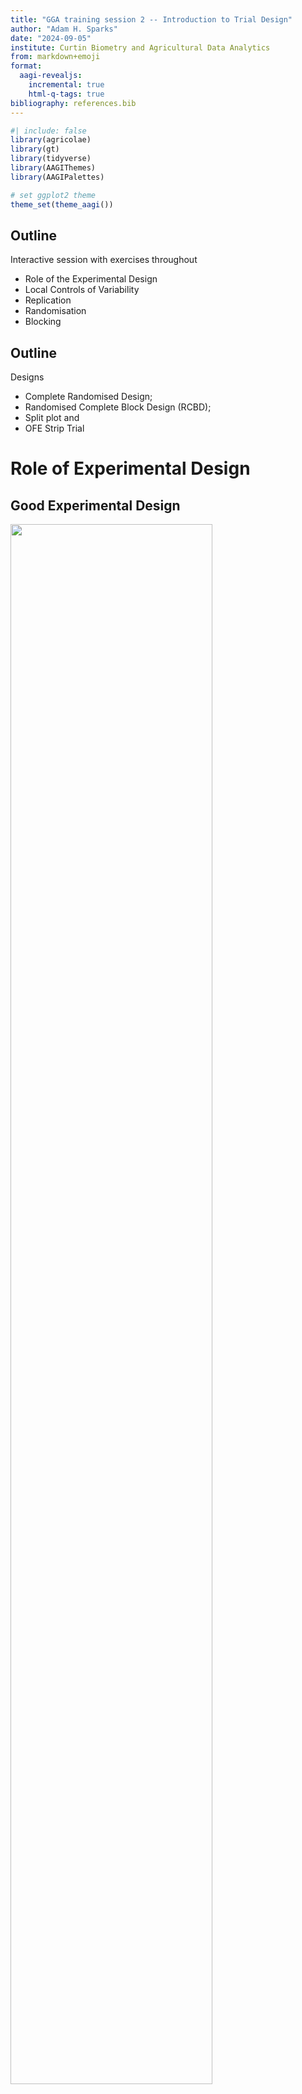 ```yaml
---
title: "GGA training session 2 -- Introduction to Trial Design"
author: "Adam H. Sparks"
date: "2024-09-05"
institute: Curtin Biometry and Agricultural Data Analytics
from: markdown+emoji
format:
  aagi-revealjs:
    incremental: true
    html-q-tags: true
bibliography: references.bib
---
```


```r
#| include: false
library(agricolae)
library(gt)
library(tidyverse)
library(AAGIThemes)
library(AAGIPalettes)

# set ggplot2 theme
theme_set(theme_aagi())
```

## Outline

Interactive session with exercises throughout

- Role of the Experimental Design
- Local Controls of Variability
- Replication
- Randomisation
- Blocking

## Outline

Designs

- Complete Randomised Design;
- Randomised Complete Block Design (RCBD);
- Split plot and
- OFE Strip Trial

# Role of Experimental Design{background-image="_extensions/AAGI-AUS/aagi/assets/title-slide-main.png" background-size="1050px auto" background-position="50% 85%"}

## Good Experimental Design

![](./assets/dartboard-and-dart-svgrepo-com.svg){fig-align="center" width="80%"}

:::notes
A good design should address the objectives of the experiment/hypothesis to be tested

- Introducing experimental design in the trial aims at:
  - Reducing or at least controlling the error (variation);
  - Attaining maximum information, precision and accuracy of the result, by producing the best unbiased estimates of the treatment means; and
  - The most efficient use of existing resources.
:::

## Poor Experimental Design{.nostretch}

![<span style="font-size:0.25em;">From: *The Hunt for Red October* (1990)</span>](./assets/wrong_conclusions.gif){fig-align="center" width="80%"}

:::notes
Keep in mind that nothing can compensate for a poor design.
Start by consulting with AAGI first to help ensure that you don't waste your time and resources.

Poor design leads to:

- Wrong conclusions and wasted resources and
- No statistical analysis.
:::

# Sources and Controls of Variability{background-image="_extensions/AAGI-AUS/aagi/assets/title-slide-main.png" background-size="1050px auto" background-position="50% 85%"}

## Data Collection

Technique used for collecting the data --- affects variation and may introduce bias, *e.g.*

- Bad calibration of the measuring equipment;
- Human error when measuring/recording;
- Operators/scorers differences in measuring/assessing (inter and intra-rater repeatability).

## Trial Placement

![](assets/3-soils-paddock.png){fig-align="center"}

:::notes
Consider an example paddock that has three soil types.

Selection of uniform plots (experimental units), homogeneous plots produce small experimental error variance for small plot trials.

Usually, in field trials soil fertility and moisture trends affect the uniformity of the plots.
This variability is also what affects large, paddock-scale OFEs.
:::

## Small Plot Trial Placement

![](assets/3-soils-paddock-4-small-blocks-1-soil){fig-align="center"}

:::notes
Placing the small plot trials in an area of one soil type reduces the variability and increases uniformity of the plots.
:::

## OFE Paddock Scale or Strip Design Trial Placement

![](assets/3-soils-paddock-full-length-OFE.png){fig-align="center"}

:::notes
However, with an OFE trial, we want to cover these differences.

Here we have plots that run the entire length of the paddock and cover the differences in soil types.

This means that these plots can be used to determine how the different treatments might act in other parts of the paddock.
:::

## Blocking

Blocking

- the plots are grouped in blocks such that the variability of the plots within the blocks is less than that among all plots prior to grouping.

:::notes
Among the most frequently used criteria for blocking are: proximity and homogeneity (field plots); time; physical characteristics (age, height, weight); management /agronomic practices.
Failure to use blocks will result in distortion of relative means and inflated standard errors.
:::

## Blocking

- In field trials blocking is often done on the basis of soil fertility and moisture trends, *i.e.*, soil homogeneity;
- On a sloping trial site the moisture differs at different levels of the slope;
  - Blocks are usually chosen at different levels up the slope so the that the difference in moisture between blocks is maximised and the difference in moisture within the blocks is minimised;
- A trial site known to have different soil fertility trends should be blocked accordingly, separating the blocks based on the soil quality.

## Blocking Example

![<span style="font-size:0.25em;">Source: Prof Sarita Bennett, Curtin University</span>](assets/Plate_1_S_Bennett.jpg){fig-align="center" height=500}

::: notes
Here's a chickpea experiment where the lower block was affected with higher levels of Ascochyta blight and browning off following waterlogging during the winter. 

Without blocking the trial would have been of no use.
:::

## Blocking Exercise

![<span style="font-size:0.25em;">Source: Prof Sarita Bennett, Curtin University</span>](assets/Plate_1_S_Bennett.jpg){fig-align="center" height=300}

::: {.callout-warning icon=false}
## {{< fa clock >}} Exercise (2 min)
What do you think blocking did that made this experiment useable?
:::

::: notes
Here's a chickpea experiment where the lower block was affected with higher levels of Ascochyta blight and browning off following waterlogging during the winter. 

Without blocking the trial would have been of no use.
:::

## Blocking

It is important to avoid *confounding* when defining blocks.

Examples:

- Different time of sowing (TOS), TOS is a treatment, is assigned to different blocks in the field;
- Different seeding rates (SR) are applied to different blocks in the field where SR is a treatment;
- Different nitrogen rates (NR) are applied to different blocks in the field where NR is a treatment;
- A complete block should contain each treatment replicated once.

:::notes
In poorly designed trials, blocks can be confounded with some treatments.
In such cases the statistical model cannot distinguish between the variation due to the blocking and the variation due to the treatment.
:::

## Blocking Barley Varieties

```r
#| label: blocking-table
#| message: false
#| echo: false
#| tbl-cap: Yield of barley varieties A, B, C and D in kg/ha.

replicates <- tibble(
   replicate = as_factor(c(1L, 2L, 3L, 4L, 5L)),
   A = c(1120L, 880L, 1120L, 1240L, 1310L),
   B = c(1240L, 940L, 1250L, 1360L, 1440L),
   C = c(1360L, 1080L, 1440L, 1340L, 1460L),
   D = c(1480L, 1170L, 1570L, 1420L, 1560L)
)

replicates |> 
  gt() |> 
  tab_options(table.font.size = 28) |> 
  theme_gt_aagi()
```

:::notes
The blocking structure here is introduced by replicates. 
:::

## Blocking Exercise

```r
#| label: blocking-table-2
#| message: false
#| echo: false
#| tbl-cap: Yield of barley varieties A, B, C and D in kg/ha.

replicates |> 
  gt() |> 
  tab_options(table.font.size = 28) |> 
  theme_gt_aagi()
```

::: {.callout-warning icon=false}
## {{< fa clock >}} Exercise (2 min)
What pattern or patterns can you see in these data?
:::

:::notes
Spend a few minutes and look at this table.

Can you see patterns?

What are they?
:::

## Blocking Barley Varieties

```r
#| label: blocking-table-facet-figure
#| message: false
#| echo: false
#| fig-cap: Barley variety on the x-axis by yield (kg/ha) on the y-axis with variety represented as colour and replicate as shape.

replicates |>
  pivot_longer(!replicate, names_to = "variety", values_to = "yield") |>
  ggplot(aes(
    x = variety,
    y = yield,
    shape = replicate
  )) +
  geom_point(size = 4.5, colour = "#414042") +
  ylab("yield (kg/ha)")
```

:::notes
Does the pattern stand out more now that we've plotted the data?
:::

## Blocking Exercise

![<span style="font-size:0.25em;">Source: Dr Karyn Reeves, SAGI West</span>](assets/Plate_4_K_Reeves.png){fig-align="center"}

::: {.callout-warning icon=false}
## {{< fa clock >}} Exercise (2 min)
Which design is valid?

What makes one invalid and the other valid?
:::

## Replication

**Replication** implies independent repetition of the basic experiment.
Replication is considered very important for valid experimental results due to the fact that it:

- provides the means to estimate the experimental error variance;
- provides the capacity to increase the precision of the estimates of the treatment means;
- demonstrates the reproducibility of the results under current experimental settings; and
- provides additional data in case of non-consistent results (presence of outliers due to environmental conditions like *e.g.*, waterlogged plots or affected by birds or elephants).

## Replication

### How Many?

- The number of replications affects the precision of treatment means estimates
- Should be chosen to provide acceptable power of statistical tests to identify differences between the means of treatment groups
- Consider whether the planned level of replication may be expected to give standard errors which are acceptably small
- Providing there is no huge variability, meaning:
  - the area allocated to the trial is relatively homogeneous and
  - the traits of interest are reasonably variable, 2 to 3 replicates should be sufficient

:::notes
1. The replication is usually mainly determined by considerations of the use of resources. 
2. What is acceptably small standard errors are depends on the nature of the experiment and treatments.
:::

## Pseudo-replication

![<span style="font-size:0.25em;">Source: Dr Karyn Reeves, SAGI West</span>](assets/Plate_5_K_Reeves.png){fig-align="center"}


## Pseudo-replication

![<span style="font-size:0.25em;">Source: Dr Karyn Reeves, SAGI West</span>](assets/Plate_5_K_Reeves.png){fig-align="center"}

::: {.callout-warning icon=false}
## {{< fa clock >}} Exercise (5 min)
What makes this design invalid?

What would you suggest to do that would make it a valid design?
:::

## Randomisation

![](assets/math-lady.gif){fig-align="center" height="350"}

:::notes
**Randomisation** is the random assignment of treatments to plots (experimental units)

- Randomisation is used to avoid:
  - systematic bias; 
  - selection bias; 
  - accidental bias and 
  - cheating

Consider a paddock that has a gradient in the soil.
If you put three treatments in the same order across the paddock, one treatment will always be in the best part of the soil in the block and one in the worst soil in the block, affecting the determinations you can make about your treatments.
:::

# Trial Designs{background-image="_extensions/AAGI-AUS/aagi/assets/title-slide-main.png" background-size="1050px auto" background-position="50% 85%"}

## Trial Designs

We will discuss the following four designs:

- Complete Randomised Design (CRD);
- Randomised Complete Block Design (RCBD);
- Split-plot; and
- OFE paddock-scale

## Complete Randomised Design (CRD)

- CRD is the simplest design without blocking
- Treatments are allocated to the plots at random
- *CRD is most useful in experimental settings where there are no other sources of variation than treatments*

## Complete Randomised Design (CRD)

:::{.nonincremental}
- CRD is the simplest design without blocking
- Treatments are allocated to the plots at random
- *CRD is most useful in experimental settings where there are no other sources of variation than treatments*
:::

:::{.callout-note}
Uncommonly used in agricultural paddocks for this reason
:::

:::notes
I won't spend much time on this one, I wanted to mention it because I saw some of the examples sent through by GGA that referred to this layout, but really, they were randomised complete block design, which is the next design I'll talk about.
:::

## Randomised Complete Block Design (RCBD)

RCBD is an experimental design with one blocking criterion, usually replicates.

**All treatments occur an equal number of times in each block randomly.**

## Randomised Complete Block Design (RCBC) Exercise

::: {.callout-warning icon=false}
## {{< fa clock >}} Exercise (5 min)
Thinking back to the earlier barley yield example and following the description of blocking and randomisation, draw a trial map that has four varieties, "A", "B", "C" and "D" and five replicates (blocks) to test varietal differences in yield.

Each variety should be represented in each replicate only once.

***Recognise that this is just an exercise, it is not recommended to do this by hand.***
*Using random number tables, a sequence or random numbers generated by a computer program are preferred.*
*AAGI can help with this.*
:::

## Randomised Complete Block Design (RCBC)

```r
#| label: RCBD with {agricolae}
#| echo: false

trt <- c("A", "B", "C", "D")
design <- design.rcbd(trt = trt, r = 5, seed = -513, serie = 2)

design <- as.data.frame(design$sketch)
colnames(design) <- c("Col 1", "Col 2", "Col 3", "Col 4")
rownames(design) <- c("Rep 1", "Rep 2", "Rep 3", "Rep 4", "Rep 5")

gt(design, rownames_to_stub = TRUE) |> 
  theme_gt_aagi()
```

:::notes
Here the replicates are the rows of the layout.
This was generated in R using a library that specialises in designing agriculture trials like this and so has been randomised programmatically.
:::

## Split Plot Design

### Example: Lupin Seeding Rate Trial
:::{.nonincremental}
- 6 commercial lupin varieties:
  - Jenabillup (Je),
  - Jindalee (Ji),
  - Quilinock (Qu),
  - Belara (Be),
  - Mandelup (Ma) and
  - Tanjil (Ta)
- 3 seeding rates
- 3 replicates
:::

:::notes
What would be the best design to use?

We may reason in the following way:
There are 18 main plots = 6 varieties x 3 replicates. We may allocate the 3 seeding rates as subplots within the main plot. The seeding rates will be randomized within the main plot.
We may allocate the main plots in an array of 6 columns by 3 rows, so columns 1 and 2 will constitute the 1st replicate, columns 3 and 4 - the 2nd replicate and columns 5 and 6 - the 3rd replicate. 
:::

## Split Plot Design Exercise

:::{.callout-warning icon=false .nonincremental}
## {{< fa clock >}} Exercise (10 min)
Draw a map that has 6 columns and 3 rows, columns 1 and 2 are the main plots in the first 1st replicate (there will be six in each replicate) and so on.

- 6 commercial lupin varieties:
  - Jenabillup (Je),
  - Jindalee (Ji),
  - Quilinock (Qu),
  - Belara (Be),
  - Mandelup (Ma) and
  - Tanjil (Ta)
- 3 seeding rates
- 3 replicates
:::

## Split Plot Design

### Answer

![<span style="font-size:0.25em;">Source: Dr Karyn Reeves, SAGI West</span>](assets/Plate_6_K_Reeves.png){fig-align="center"}

## OFE Paddock Scale or Strip Design

Depending on your goals:

- A single strip is useful for demonstration and discussion,
- At least one of these should be a nil strip if you wish to measure the response of the treatments,
- Replicated treatments will provide more robust results.

## OFE Strip Trial

:::{.callout-warning icon=false .nonincremental}
## {{< fa clock >}} Exercise (10 min)
Design a randomised complete block strip trial design with three replicates.

Strips will be arranged to overlay 2-3 farm management units (soil types, soil restraints), consider the 3-soil paddock I showed earlier.

Treatments:

  - Depth of seeding: 5, 10cm
  - Fertiliser: Standard Rate(S), Nil (N)
:::

## OFE Strip Trial Design

### One Possible Answer

```r
#| label: strip-plot design
#| echo: false
#| fig-cap: Complete randomised strip plot trial with four treatments and three replicates

plots <- 1:12
reps <- c(rep(1, 4), rep(2, 4), rep(3, 4))

trts <- c(
  sample(1:4, size = 4, replace = FALSE),
  sample(1:4, size = 4, replace = FALSE),
  sample(1:4, size = 4, replace = FALSE)
)
trts <- gsub(1, "N5", trts)
trts <- gsub(2, "N10", trts)
trts <- gsub(3, "S5", trts)
trts <- gsub(4, "S10", trts)
y <- rep(1, 12) # this is just for ggplot to have a y-axis
strip_plots <- tibble(
  "plot" = as.factor(plots),
  "rep" = as.factor(reps),
  "treatment" = as.factor(trts),
  y
)

ggplot(strip_plots, aes(x = plot, y = y)) +
  geom_col(aes(fill = treatment)) +
  ylab("") +
  scale_fill_manual(values = c(
    "N5" = "#B6D438",
    "N10" = "#54921E",
    "S5" = "#FFBC42",
    "S10" = "#ec8525"
  )) +
  facet_wrap(. ~ rep, scales = "free_x") +
  theme(axis.text.y = element_blank(), axis.ticks.y = element_blank())
```

## Wrapping Up

Remember

- Keep the treatments simple,
  - complexity adds cost and time;
  - and weakens the ability of the trial to measure differences
- Replicate;
- Randomise;
- Talk with AAGI first, it may save you time, money and headaches!

## &nbsp;

::: {.callout-important icon=false}
## {{< fa quote-right >}} &nbsp;

*To consult the statistician after an experiment is finished is often merely to ask him to conduct a post mortem examination. He can perhaps say what the experiment died of.*  
- R.A. Fisher, [-@fisher1938]
:::

# Thank You{background-image="_extensions/AAGI-AUS/aagi/assets/title-slide-main.png" background-size="1050px auto" background-position="50% 85%"}

# References

